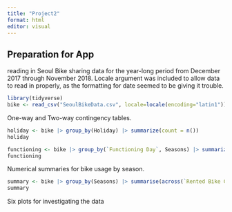 ```yaml
---
title: "Project2"
format: html
editor: visual
---
```



## Preparation for App
reading in Seoul Bike sharing data for the year-long period from December 2017 through November 2018. Locale argument was included to allow data to read in properly, as the formatting for date seemed to be giving it trouble.
```r
library(tidyverse)
bike <- read_csv("SeoulBikeData.csv", locale=locale(encoding="latin1"))
```

One-way and Two-way contingency tables.
```r
holiday <- bike |> group_by(Holiday) |> summarize(count = n())
holiday

functioning <- bike |> group_by(`Functioning Day`, Seasons) |> summarize(count = n())
functioning
```

Numerical summaries for bike usage by season.
```r
summary <- bike |> group_by(Seasons) |> summarise(across(`Rented Bike Count`, .fns = list("mean" = mean, "median" = median, "var" = var, "sd" = sd), .names = "{.fn}_{.col}"))
summary
```

Six plots for investigating the data
```r

```
